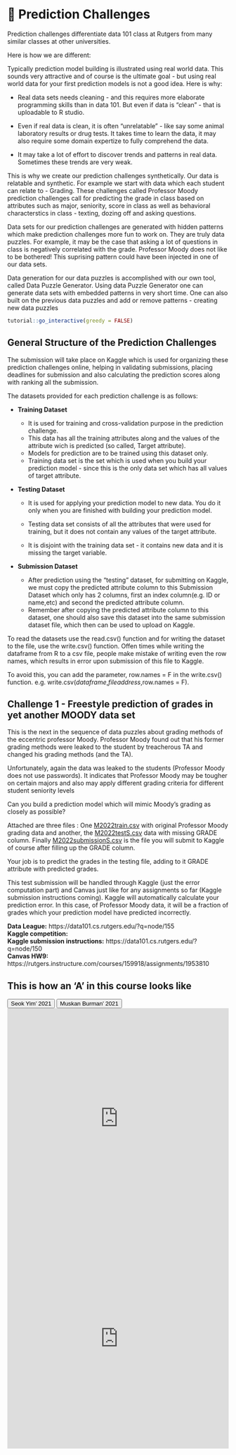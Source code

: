 # 🔖 Prediction Challenges {#Pc1}

Prediction challenges differentiate data 101 class at Rutgers from many similar classes at other universities.

Here is how we are different:

Typically prediction model building is illustrated using real world data. This sounds very attractive and of course is the ultimate goal - but using real world data for your first prediction models is not a good idea. Here is why:

- Real data sets needs cleaning - and this requires more elaborate programming skills than in data 101. But even if data is "clean" - that is uploadable to R studio.

- Even if real data is clean, it is often "unrelatable" - like say some animal laboratory results or drug tests. It takes time to learn the data, it may also require some domain expertize to fully comprehend the data. 

- It may take a lot of effort to discover trends and patterns in real data. Sometimes these trends are very weak.

This is why we create our prediction challenges synthetically. Our data is relatable and synthetic. For example we start with data which each student can relate to - Grading. These challenges called Professor Moody prediction challenges call for predicting the grade in class based on attributes such as major, seniority, score in class as well as behavioral characterstics in class - texting, dozing off and asking questions. 

Data sets for our prediction challenges are generated with hidden patterns which make prediction challenges more fun to work on. They are truly data puzzles. For example, it may be the case that asking a lot of questions in class is negatively correlated with the grade. Professor Moody does not like to be bothered! This suprising pattern could have been injected in one of our data sets. 

Data generation for our data puzzles is accomplished with our own tool, called Data Puzzle Generator. Using data Puzzle Generator one can generate data sets with embedded patterns in very short time. One can also built on the previous data puzzles and add or remove patterns - creating new data puzzles

<script src="files/js/dcl.js"></script>
<link rel="stylesheet" href="https://maxcdn.bootstrapcdn.com/bootstrap/3.4.1/css/bootstrap.min.css">
<script src="https://maxcdn.bootstrapcdn.com/bootstrap/3.4.1/js/bootstrap.min.js"></script>
<script src="//ajax.googleapis.com/ajax/libs/jquery/1.8.3/jquery.min.js"> </script>

```r
tutorial::go_interactive(greedy = FALSE)

```

## General Structure of the Prediction Challenges

The submission will take place on Kaggle which is used for organizing these prediction challenges online, helping in validating submissions, placing deadlines for submission and also calculating the prediction scores along with ranking all the submission.

The datasets provided for each prediction challenge is as follows:

- **Training Dataset**
  - It is used for training and cross-validation purpose in the prediction challenge.
  - This data has all the training attributes along and the  values of the attribute wich is predicted (so called, Target attribute).
  - Models for prediction are to be trained using this dataset only.  
  - Training data set is the set which is used when you build your prediction model - since this is the only data set which has all values of target attribute.

- **Testing Dataset**

  - It is used for applying your prediction model to new data. You do it only when you are finished with building your prediction model.

  - Testing data set consists of all the attributes that were used for training, but it does not contain any values of the target attribute.

  - It is disjoint with the training data set - it contains new data and it is missing the target variable.

- **Submission Dataset**

  - After prediction using the “testing” dataset, for submitting on Kaggle, we must copy the predicted attribute column to this Submission Dataset which only has 2 columns, first an index column(e.g. ID or name,etc) and second the predicted attribute column.
  - Remember after copying the predicted attribute column to this dataset, one should also save this dataset into the same submission dataset file, which then can be used to upload on Kaggle.

To read the datasets use the read.csv() function and for writing the dataset to the file, use the write.csv() function. Offen times while writing the dataframe from R to a csv file, people make mistake of writing even the row names, which results in error upon submission of this file to Kaggle.

To avoid this, you can add the parameter, row.names = F in the write.csv() function. e.g. write.csv(*dataframe*,*fileaddress*,row.names = F).

## Challenge 1 - Freestyle prediction of grades in yet another MOODY data set

This is the next in the sequence of data puzzles about grading methods of the eccentric professor Moody. Professor Moody found out that his former grading methods were leaked to the student by treacherous TA and changed his grading methods (and the TA).

Unfortunately, again the data was leaked to the students (Professor Moody does not use passwords). It indicates that Professor Moody may be tougher on certain majors and also may apply different grading criteria for different student seniority levels

Can you build a prediction model which will mimic Moody's grading as closely as possible?

Attached  are three files : One <a href="https://raw.githubusercontent.com/dev7796/data101_tutorial/main/files/dataset/M2022train.csv" download="M2022train.csv">M2022train.csv</a> with  original Professor Moody grading data and another, the <a href="https://raw.githubusercontent.com/dev7796/data101_tutorial/main/files/dataset/M2022testS.csv" download="M2022testS.csv">M2022testS.csv</a> data with missing GRADE column.  Finally <a href="https://raw.githubusercontent.com/dev7796/data101_tutorial/main/files/dataset/M2022submissionS.csv" download="M2022submissionS.csv">M2022submissionS.csv</a> is the file you will submit to Kaggle of course after filling up the GRADE column.  

 Your job is to predict the grades in the testing file, adding to it GRADE attribute  with predicted grades. 

This test submission will be handled through Kaggle (just the error computation part)  and  Canvas just like for any assignments so far (Kaggle submission instructions coming). Kaggle will automatically calculate your prediction error.  In this case, of Professor Moody data, it will be a fraction of  grades which your prediction model have predicted incorrectly. 

**Data League:** https://data101.cs.rutgers.edu/?q=node/155 <br>
**Kaggle competition:** <br>
**Kaggle submission instructions:** https://data101.cs.rutgers.edu/?q=node/150 <br>
**Canvas HW9:** https://rutgers.instructure.com/courses/159918/assignments/1953810

## This is how an 'A' in this course looks like

<button class="btn btn-primary" data-toggle="collapse" data-target="#pc12"> Seok Yim' 2021 </button> 
<button class="btn btn-primary" data-toggle="collapse" data-target="#pc13"> Muskan Burman' 2021 </button> 
<div id="pc12" class="collapse">
<embed src="https://docs.google.com/viewer?url=https://raw.githubusercontent.com/dev7796/data101_tutorial/main/files/pred/seok.pdf&embedded=true" width="100%" height="500px"></embed>
</div>

<div id="pc13" class="collapse">
<embed src="https://docs.google.com/viewer?url=https://raw.githubusercontent.com/dev7796/data101_tutorial/main/files/pred/muskan.pdf&embedded=true" width="100%" height="500px"></embed>
</div>

